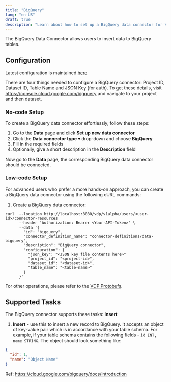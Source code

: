 ```yaml
---
title: "BigQuery"
lang: "en-US"
draft: true
description: "Learn about how to set up a BigQuery data connector for VDP https://github.com/instill-ai/vdp"
---
```


The BigQuery Data Connector allows users to insert data to BigQuery tables.

## Configuration

Latest configuration is maintained [here](https://github.com/instill-ai/connector/blob/main/pkg/bigquery/config/definitions.json)

There are four things needed to configure a BigQuery connector: Project ID, Dataset ID, Table Name and JSON Key (for auth).
To get these details, visit https://console.cloud.google.com/bigquery and navigate to your project and then dataset.

### No-code Setup

To create a BigQuery data connector effortlessly, follow these steps:

1. Go to the **Data** page and click **Set up new data connector**
2. Click the **Data connector type** ▾ drop-down and choose **BigQuery**
3. Fill in the required fields
4. Optionally, give a short description in the **Description** field

Now go to the **Data** page, the corresponding BigQuery data connector should be connected.

### Low-code Setup

For advanced users who prefer a more hands-on approach, you can create a BigQuery data connector using the following cURL commands:

1. Create a BigQuery data connector:

```shellscript cURL
curl  --location http://localhost:8080/vdp/v1alpha/users/<user-id>/connector-resources
      --header 'Authorization: Bearer <Your-API-Token>' \
      --data '{
        "id": "bigquery",
        "connector_definition_name": "connector-definitions/data-bigquery",
        "description": "BigQuery connector",
        "configuration": {
          "json_key": "<JSON key file contents here>"
          "project_id": "<project-id>",
          "dataset_id": "<dataset-id>",
          "table_name": "<table-name>"
        }
      }'
```

For other operations, please refer to the [VDP Protobufs](https://buf.build/instill-ai/protobufs).

## Supported Tasks

The BigQuery connector supports these tasks: **Insert**

1. **Insert** - use this to insert a new record to BigQuery. It accepts an object of key-value pair which is in accordance with your table schema.
   For example, if your table schema contains the following fields - `id INT, name STRING`. The object should look something like:

```json
{
  "id": 1,
  "name": "Object Name"
}
```

Ref: https://cloud.google.com/bigquery/docs/introduction
